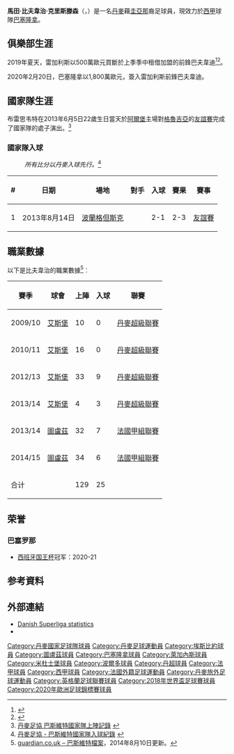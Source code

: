 {{expand|time=2013-09-08T15:14:43+00:00}}
{{noteTA
|G1=uefa
|G2=Football
|G3=FAcup
|G4=法甲
|G5=fcbarcelona
|T=zh-hans:马丁·布雷思韦特; zh-hk:馬田·比夫韋治; zh-tw:馬丁·布雷思韋特;
|1=zh-hans:布雷思韦特; zh-hk:比夫韋治; zh-tw:布雷思韋特;
|2=zh-hans:马丁; zh-hk:馬田; zh-tw:馬丁;
}}
{{Infobox football biography
| name      = 馬田·比夫韋治<br />''Martin Braithwaite''
| fullname = Martin Braithwaite Christensen
| image               = Braithwaite 2020.jpg
| birth_date = {{Birth date and age|1991|6|5|df=y}}
| birth_place = {{DEN}}[[埃斯比約|埃斯比約]]
| height = {{height|m=1.77}}<ref>{{Cite web |url=https://www.worldfootball.net/player_summary/martin-braithwaite/ |title=存档副本 |access-date=2020-02-20 |archive-date=2019-03-29 |archive-url=https://web.archive.org/web/20190329170605/https://www.worldfootball.net/player_summary/martin-braithwaite/ |dead-url=no }}</ref>
| position            = [[中場#边锋|翼鋒]]、[[前鋒_(足球)|前锋]]
| currentclub = [[巴塞罗那足球俱乐部|巴塞隆拿]]
| clubnumber = 12
| years1 = 2009–2013
| clubs1 = [[埃斯比约联合足球俱乐部|埃斯比约]]
| caps1  = 88
| goals1 = 17
| years2 = 2013–2017
| clubs2 = [[圖盧茲足球俱樂部|圖盧茲]]
| caps2  = 136
| goals2 = 35
| years3 = 2017–2019
| clubs3 = [[米德尔斯堡足球俱乐部|米德尔斯堡]]
| caps3  = 36
| goals3 = 8
| years4 = 2018
| clubs4 = → [[波爾多足球會|波爾多]]
| caps4  = 14
| goals4 = 4
| years5 = 2019
| clubs5 = → [[利根尼斯體育會|利根尼斯]]
| caps5 = 19
| goals5 = 4
| years6 = 2019–2020
| clubs6 = [[利根尼斯體育會|利根尼斯]]
| caps6 = 24
| goals6 = 6
| years7 = 2020–
| clubs7 = [[巴塞罗那足球俱乐部|巴塞隆拿]]
| caps7 = 43
| goals7 = 5
| nationalyears1 = 2008 
| nationalteam1  = [[丹麥17歲以下國家足球隊|丹麥U-17]]
| nationalcaps1  = 3  
| nationalgoals1 = 0   
| nationalyears2 = 2009–2010
| nationalteam2  = [[丹麥19歲以下國家足球隊|丹麥U-19]]
| nationalcaps2  = 11
| nationalgoals2 = 2  
| nationalyears3 = 2012–2013
| nationalteam3  = [[丹麥21歲以下國家足球隊|丹麥U-21]]
| nationalcaps3  = 2  
| nationalgoals3 = 0 
| nationalyears4 = 2013–
| nationalteam4  = [[丹麥國家足球隊|丹麥]]
| nationalcaps4  = 56
| nationalgoals4 = 10
| pcupdate            = 2021年6月7日
| ntupdate            = 2021年8月18日
}}

'''馬田·比夫韋治·克里斯滕森'''（{{lang-da|Martin Braithwaite Christensen}}，{{bd|1991年|6月5日|}}）是一名[[丹麥|丹麥]]藉[[圭亞那|圭亞那]]裔足球員，現效力於[[西甲|西甲]]球隊[[巴塞罗那足球俱乐部|巴塞隆拿]]。

== 俱樂部生涯  ==
2019年夏天，雷加利斯以500萬歐元買斷於上季季中租借加盟的前鋒巴夫韋迪<ref>{{cite web|url=https://www.mfc.co.uk/news/braithwaite-joins-leganes|title=Braithwaite Joins Leganes|publisher=Middlesbrough FC|date=24 July 2019|access-date=25 July 2019|archive-date=2021-10-21|archive-url=https://web.archive.org/web/20211021194108/https://www.mfc.co.uk/news/braithwaite-joins-leganes|dead-url=no}}</ref><ref>{{cite web|url=https://www.cdleganes.com/en/en/new/c-d-leganes-signs-the-goals-of-martin-braithwaite|title=C.D. Leganés signs the goals of Martin Braithwaite|publisher=CD Leganés|date=24 July 2019|access-date=25 July 2019}}{{Dead link|date=March 2020 |bot=InternetArchiveBot |fix-attempted=yes }}</ref>。

2020年2月20日，巴塞隆拿以1,800萬歐元，簽入雷加利斯前鋒巴夫韋迪。

== 國家隊生涯 ==
布雷思韦特在2013年6月5日22歲生日當天於[[阿爾堡|阿爾堡]]主場對[[格魯吉亞國家足球隊|格魯吉亞]]的[[友誼賽|友誼賽]]完成了國家隊的處子演出。<ref>[http://www.dbu.dk/landshold/landsholdsdatabasen/LBasePlayerInfo.aspx?playerid=5955&teamtypeid=330#match 丹麥足協 巴斯維特國家隊上陣記錄] {{Wayback|url=http://www.dbu.dk/landshold/landsholdsdatabasen/LBasePlayerInfo.aspx?playerid=5955&teamtypeid=330#match |date=20210417200614 }}{{da}}</ref>

=== 國家隊入球 ===
:''所有比分以丹麥入球先行。''<ref>[http://www.dbu.dk/landshold/landsholdsdatabasen/LBasePlayerInfo.aspx?playerid=5955&teamtypeid=330&event=4#match 丹麥足協 - 巴斯維特國家隊入球紀錄] {{Wayback|url=http://www.dbu.dk/landshold/landsholdsdatabasen/LBasePlayerInfo.aspx?playerid=5955&teamtypeid=330&event=4#match |date=20210417174023 }}{{da}}</ref>
{| class="wikitable"
! # !! 日期 !! 場地 !! 對手 !! 入球 !! 賽果 !! 賽事
|-
| 1 || 2013年8月14日 || [[波蘭|波蘭]][[格但斯克|格但斯克]] || {{POL}} || 2-1 || 2-3 || [[友誼賽|友誼賽]]
|}

== 職業數據 ==
以下是比夫韋治的職業數據<ref>[http://guardian.touch-line.com/?Lang=0&CTID=23&CPID=61&pStr=Player&PLID=215561&TEID=1126 {{Wayback|url=http://guardian.touch-line.com/?Lang=0&CTID=23&CPID=61&pStr=Player&PLID=215561&TEID=1126 |date=20140812211714 }} guardian.co.uk – 巴斯維特檔案{{en}}]，2014年8月10日更新。</ref>︰
{| class="wikitable"
|-
! 賽季 !! 球會 !! 上陣 !! 入球 !! 聯賽  
|-  
| 2009/10 || {{flagicon|Denmark}} [[埃斯比约联合足球俱乐部|艾斯堡]] || {{0}}10 || {{0}}{{0}}0 || [[丹麥超級聯賽|丹麥超級聯賽]]
|-  
| 2010/11 || {{flagicon|Denmark}} [[埃斯比约联合足球俱乐部|艾斯堡]] || {{0}}16 || {{0}}{{0}}0 || [[丹麥超級聯賽|丹麥超級聯賽]]
|-  
| 2012/13 || {{flagicon|Denmark}} [[埃斯比约联合足球俱乐部|艾斯堡]] || {{0}}33 || {{0}}{{0}}9 || [[丹麥超級聯賽|丹麥超級聯賽]]
|-  
| 2013/14 || {{flagicon|Denmark}} [[埃斯比约联合足球俱乐部|艾斯堡]] || {{0}}{{0}}4 || {{0}}{{0}}3 || [[丹麥超級聯賽|丹麥超級聯賽]]
|-  
| 2013/14 || {{flagicon|France}} [[圖盧茲足球會|圖盧茲]] || {{0}}32 || {{0}}{{0}}7 || [[法國甲組聯賽|法國甲組聯賽]]
|-  
| 2014/15 || {{flagicon|France}} [[圖盧茲足球會|圖盧茲]] || {{0}}34 || {{0}}{{0}}6 || [[法國甲組聯賽|法國甲組聯賽]]
|-  
! colspan=2 |合计  
! 129  
! 25  
!  
|}

== 荣誉 ==
===巴塞罗那===
*[[西班牙国王杯|西班牙国王杯]]冠军：2020-21

== 参考資料 ==
{{reflist}}

== 外部連結 ==
*[http://danskfodbold.com/spiller.php?ligaid=2001&spillerid=11282 Danish Superliga statistics] {{Wayback|url=http://danskfodbold.com/spiller.php?ligaid=2001&spillerid=11282 |date=20110708233005 }}
*{{Soccerbase|65306}}

{{巴塞罗那足球俱乐部球员名单}}
{{2018年世界盃足球賽丹麥參賽名單}}
{{2020年欧洲足球锦标赛丹麦参赛名单}}

{{DEFAULTSORT:Braithwaite, Martin}}
[[Category:丹麥國家足球隊球員|Category:丹麥國家足球隊球員]]
[[Category:丹麥足球運動員|Category:丹麥足球運動員]]
[[Category:埃斯比約球員|Category:埃斯比約球員]]
[[Category:圖盧茲球員|Category:圖盧茲球員]]
[[Category:巴塞隆拿球員|Category:巴塞隆拿球員]]
[[Category:萊加內斯球員|Category:萊加內斯球員]]
[[Category:米杜士堡球員|Category:米杜士堡球員]]
[[Category:波爾多球員|Category:波爾多球員]]
[[Category:丹超球員|Category:丹超球員]]
[[Category:法甲球員|Category:法甲球員]]
[[Category:西甲球員|Category:西甲球員]]
[[Category:法國外籍足球運動員|Category:法國外籍足球運動員]]
[[Category:丹麥旅外足球運動員|Category:丹麥旅外足球運動員]]
[[Category:英格蘭足球聯賽球員|Category:英格蘭足球聯賽球員]]
[[Category:2018年世界盃足球賽球員|Category:2018年世界盃足球賽球員]]
[[Category:2020年歐洲足球錦標賽球員|Category:2020年歐洲足球錦標賽球員]]